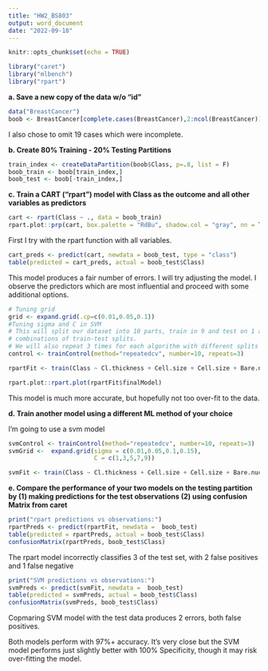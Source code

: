 ```yaml
---
title: "HW2_BS803"
output: word_document
date: "2022-09-18"
---
```


```r
knitr::opts_chunk$set(echo = TRUE)

library("caret")
library("mlbench")
library("rpart")
```

**a. Save a new copy of the data w/o "id"**

```r
data("BreastCancer")
boob <- BreastCancer[complete.cases(BreastCancer),2:ncol(BreastCancer)]
```

I also chose to omit 19 cases which were incomplete.

**b. Create 80% Training - 20% Testing Partitions**

```r
train_index <- createDataPartition(boob$Class, p=.8, list = F)
boob_train <- boob[train_index,]
boob_test <- boob[-train_index,]
```

**c. Train a CART ("rpart") model with Class as the outcome and all other variables as predictors**

```r
cart <- rpart(Class ~ ., data = boob_train)
rpart.plot::prp(cart, box.palette = "RdBu", shadow.col = "gray", nn = T)
```

First I try with the rpart function with all variables.

```r
cart_preds <- predict(cart, newdata = boob_test, type = "class")
table(predicted = cart_preds, actual = boob_test$Class)
```

This model produces a fair number of errors. I will try adjusting the model. I observe the predictors which are most influential and proceed with some additional options.

```r
# Tuning grid
grid <- expand.grid(.cp=c(0.01,0.05,0.1))
#Tuning sigma and C in SVM
# This will split our dataset into 10 parts, train in 9 and test on 1 and release for all
# combinations of train-test splits. 
# We will also repeat 3 times for each algorithm with different splits of the data into 10 groups
control <- trainControl(method="repeatedcv", number=10, repeats=3)

rpartFit <- train(Class ~ Cl.thickness + Cell.size + Cell.size + Bare.nuclei, data = boob_train, method = "rpart", metric="Accuracy", tuneGrid=grid, trControl = control)

rpart.plot::rpart.plot(rpartFit$finalModel)
```

This model is much more accurate, but hopefully not too over-fit to the data.

**d. Train another model using a different ML method of your choice**

I'm going to use a svm model

```r
svmControl <- trainControl(method="repeatedcv", number=10, repeats=3)
svmGrid <-  expand.grid(sigma = c(0.01,0.05,0.1,0.15),
                        C = c(1,3,5,7,9))

svmFit <- train(Class ~ Cl.thickness + Cell.size + Cell.size + Bare.nuclei, data = boob_train, method = "svmRadial", preProcess = c("scale", "center"), grid = svmGrid, trControl = svmControl)
```

**e. Compare the performance of your two models on the testing partition by (1) making predictions for the test observations (2) using confusion Matrix from caret**

```r
print("rpart predictions vs observations:")
rpartPreds <- predict(rpartFit, newdata =  boob_test)
table(predicted = rpartPreds, actual = boob_test$Class)
confusionMatrix(rpartPreds, boob_test$Class)
```

The rpart model incorrectly classifies 3 of the test set, with 2 false positives and 1 false negative

```r
print("SVM predictions vs observations:")
svmPreds <- predict(svmFit, newdata =  boob_test)
table(predicted = svmPreds, actual = boob_test$Class)
confusionMatrix(svmPreds, boob_test$Class)
```

Copmaring SVM model with the test data produces 2 errors, both false positives.

Both models perform with 97%+ accuracy. It's very close but the SVM model performs just slightly better with 100% Specificity, though it may risk over-fitting the model.
